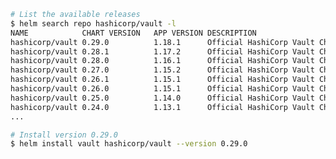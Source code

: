 ```sh
# List the available releases
$ helm search repo hashicorp/vault -l
NAME           	CHART VERSION	APP VERSION	DESCRIPTION
hashicorp/vault	0.29.0       	1.18.1     	Official HashiCorp Vault Chart
hashicorp/vault	0.28.1       	1.17.2     	Official HashiCorp Vault Chart
hashicorp/vault	0.28.0       	1.16.1     	Official HashiCorp Vault Chart
hashicorp/vault	0.27.0       	1.15.2     	Official HashiCorp Vault Chart
hashicorp/vault	0.26.1       	1.15.1     	Official HashiCorp Vault Chart
hashicorp/vault	0.26.0       	1.15.1     	Official HashiCorp Vault Chart
hashicorp/vault	0.25.0       	1.14.0     	Official HashiCorp Vault Chart
hashicorp/vault	0.24.0       	1.13.1     	Official HashiCorp Vault Chart
...

# Install version 0.29.0
$ helm install vault hashicorp/vault --version 0.29.0
```
